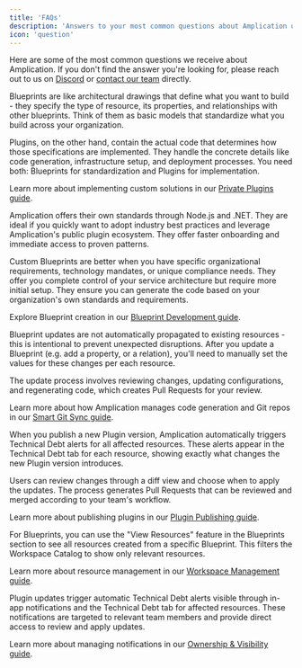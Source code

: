 ```yaml
---
title: 'FAQs'
description: 'Answers to your most common questions about Amplication usage, management, and implementation'
icon: 'question'
---
```


Here are some of the most common questions we receive about Amplication. If you don't find the answer you're looking for, please reach out to us on [Discord](https://amplication.com/discord) or [contact our team](https://amplication.com/contact-us) directly.

<AccordionGroup>
<Accordion title="What's the difference between Blueprints and Plugins?">
Blueprints are like architectural drawings that define what you want to build - they specify the type of resource, its properties, and relationships with other blueprints. Think of them as basic models that standardize what you build across your organization.

Plugins, on the other hand, contain the actual code that determines how those specifications are implemented. They handle the concrete details like code generation, infrastructure setup, and deployment processes. You need both: Blueprints for standardization and Plugins for implementation.

<Note>Learn more about implementing custom solutions in our [Private Plugins guide](day-zero/private-plugins).</Note>
</Accordion>

<Accordion title="When should I use custom Blueprints vs. Amplication's standard Blueprints?">
Amplication offers their own standards through Node.js and .NET. They are ideal if you quickly want to adopt industry best practices and leverage Amplication's public plugin ecosystem. They offer faster onboarding and immediate access to proven patterns.

Custom Blueprints are better when you have specific organizational requirements, technology mandates, or unique compliance needs. They offer you complete control of your service architecture but require more initial setup.
They ensure you can generate the code based on your organization's own standards and requirements.

<Note>Explore Blueprint creation in our [Blueprint Development guide](day-zero/blueprints).</Note>
</Accordion>

<Accordion title="What happens to existing resources when I update a Blueprint?">
Blueprint updates are not automatically propagated to existing resources - this is intentional to prevent unexpected disruptions. After you update a Blueprint (e.g. add a property, or a relation), you'll need to manually set the values for these changes per each resource.

The update process involves reviewing changes, updating configurations, and regenerating code, which creates Pull Requests for your review.

<Note>Learn more about how Amplication manages code generation and Git repos in our [Smart Git Sync guide](day-two/smart-git-sync).</Note>
</Accordion>

<Accordion title="How are resources impacted when Plugins are updated?">
When you publish a new Plugin version, Amplication automatically triggers Technical Debt alerts for all affected resources. These alerts appear in the Technical Debt tab for each resource, showing exactly what changes the new Plugin version introduces.

Users can review changes through a diff view and choose when to apply the updates. The process generates Pull Requests that can be reviewed and merged according to your team's workflow.

<Note>Learn more about publishing plugins in our [Plugin Publishing guide](plugin-development/publish-a-plugin).</Note>
</Accordion>

<Accordion title="How can I see which resources depend on a specific Blueprint?">
For Blueprints, you can use the "View Resources" feature in the Blueprints section to see all resources created from a specific Blueprint. This filters the Workspace Catalog to show only relevant resources.

<Note>Learn more about resource management in our [Workspace Management guide](day-zero/workspace-management).</Note>
</Accordion>

<Accordion title="How do I get notified about Blueprint or Plugin updates affecting my resources?">
Plugin updates trigger automatic Technical Debt alerts visible through in-app notifications and the Technical Debt tab for affected resources. These notifications are targeted to relevant team members and provide direct access to review and apply updates.

<Note>Learn more about managing notifications in our [Ownership & Visibility guide](day-two/ownership-visibility).</Note>
</Accordion>
</AccordionGroup>